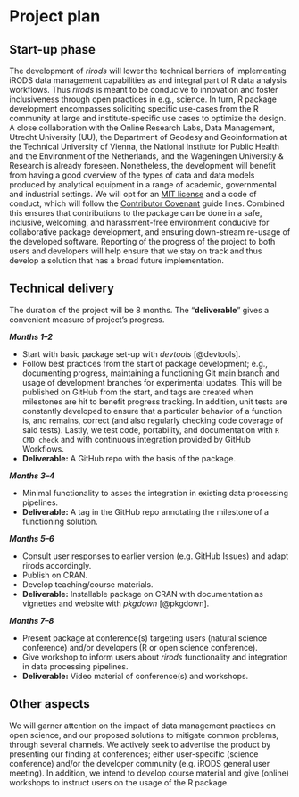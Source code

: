 # Project plan

## Start-up phase {#sec:Start}

The development of *rirods* will lower the technical barriers of implementing iRODS data management capabilities as and integral part of R data analysis workflows. Thus *rirods* is meant to be conducive to innovation and foster inclusiveness through open practices in e.g., science. In turn, R package development encompasses soliciting specific use-cases from the R community at large and institute-specific use cases to optimize the design. A close collaboration with the Online Research Labs, Data Management, Utrecht University (UU), the Department of Geodesy and Geoinformation at the Technical University of Vienna, the National Institute for Public Health and the Environment of the Netherlands, and the Wageningen University & Research is already foreseen. Nonetheless, the development will benefit from having a good overview of the types of data and data models produced by analytical equipment in a range of academic, governmental and industrial settings. We will opt for an [MIT license](https://opensource.org/licenses/MIT) and a code of conduct, which will follow the [Contributor Covenant](https://www.contributor-covenant.org/) guide lines. Combined this ensures that contributions to the package can be done in a safe, inclusive, welcoming, and harassment-free environment conducive for collaborative package development, and ensuring down-stream re-usage of the developed software. Reporting of the progress of the project to both users and developers will help ensure that we stay on track and thus develop a solution that has a broad future implementation.

<!-- The licensing could possibly constrain the integration of some C++ libraries.  -->

<!--
Covering the planning phase, this section should provide a relatively detailed plan of how work will start on the project. This section is important because projects need to get up and running quickly.


 - [ ] Setting up collaboration platform inc. code for contributors etc.
 - [ ] Licence decisions
 - [ ] Reporting framework
-->


## Technical delivery {#sec:Technical}

The duration of the project will be 8 months. The "**deliverable**" gives a convenient measure of project's progress.

***Months 1--2***

- Start with basic package set-up with *devtools* [@devtools].
- Follow best practices from the start of package development; e.g., documenting progress, maintaining a functioning Git main branch and usage of development branches for experimental updates. This will be published on GitHub from the start, and tags are created when milestones are hit to benefit progress tracking. In addition, unit tests are constantly developed to ensure that a particular behavior of a function is, and remains, correct (and also regularly checking code coverage of said tests). Lastly, we test code, portability, and documentation with `R CMD check` and with continuous integration provided by GitHub Workflows.
- **Deliverable:** A GitHub repo with the basis of the package.

***Months 3--4***

- Minimal functionality to asses the integration in existing data processing pipelines.
- **Deliverable:** A tag in the GitHub repo annotating the milestone of a functioning solution.

***Months 5--6***

- Consult user responses to earlier version (e.g. GitHub Issues) and adapt rirods accordingly.
- Publish on CRAN.
- Develop teaching/course materials.
- **Deliverable:** Installable package on CRAN with documentation as vignettes and website with *pkgdown* [@pkgdown].

***Months 7--8***

- Present package at conference(s) targeting users (natural science conference) and/or developers (R or open science conference).
- Give workshop to inform users about *rirods* functionality and integration in data processing pipelines.
- **Deliverable:** Video material of conference(s) and workshops.

<!--
Covering the actual delivery of the project this section should provide at least a high-level the implementation. 

Including target dates is really important as you need to be committed and the ISC need to have a means of tracking delivery
-->

## Other aspects

We will garner attention on the impact of data management practices on open science, and our proposed solutions to mitigate common problems, through several channels. We actively seek to advertise the product by presenting our finding at conferences; either user-specific (science conference) and/or the developer community (e.g. iRODS general user meeting). In addition, we intend to develop course material and give (online) workshops to instruct users on the usage of the R package.

<!--
Covering non-technical activities like on-going publicity, paper preparation, discussion groups etc. that might be required to facilitate successful delivery of the project.

 - [ ] Announcement post
 - [ ] Delivery blog post
 - [ ] Twitter
 - [ ] UseR!
 - [ ] ISC meetings
-->
